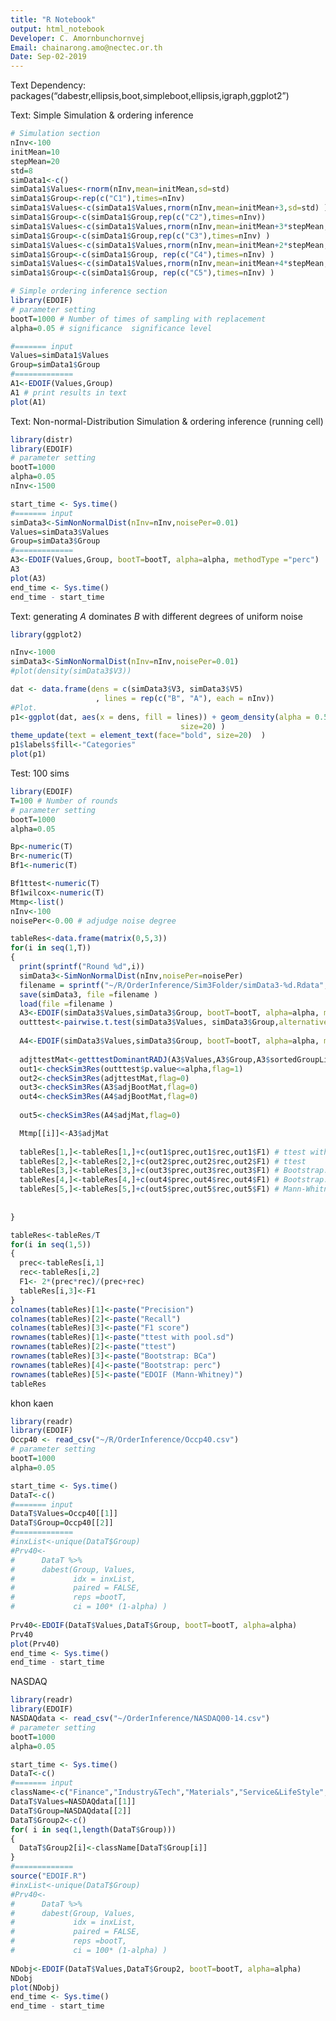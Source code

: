 ```yaml
---
title: "R Notebook"
output: html_notebook
Developer: C. Amornbunchornvej
Email: chainarong.amo@nectec.or.th
Date: Sep-02-2019
---
```

Text
Dependency: packages("dabestr,ellipsis,boot,simpleboot,ellipsis,igraph,ggplot2")


Text: Simple Simulation & ordering inference
```r
# Simulation section
nInv<-100
initMean=10
stepMean=20
std=8
simData1<-c()
simData1$Values<-rnorm(nInv,mean=initMean,sd=std)
simData1$Group<-rep(c("C1"),times=nInv)
simData1$Values<-c(simData1$Values,rnorm(nInv,mean=initMean+3,sd=std) )
simData1$Group<-c(simData1$Group,rep(c("C2"),times=nInv))
simData1$Values<-c(simData1$Values,rnorm(nInv,mean=initMean+3*stepMean,sd=std) )
simData1$Group<-c(simData1$Group,rep(c("C3"),times=nInv) )
simData1$Values<-c(simData1$Values,rnorm(nInv,mean=initMean+2*stepMean,sd=std) )
simData1$Group<-c(simData1$Group, rep(c("C4"),times=nInv) )
simData1$Values<-c(simData1$Values,rnorm(nInv,mean=initMean+4*stepMean,sd=std) )
simData1$Group<-c(simData1$Group, rep(c("C5"),times=nInv) )

# Simple ordering inference section
library(EDOIF)
# parameter setting
bootT=1000 # Number of times of sampling with replacement
alpha=0.05 # significance  significance level

#======= input
Values=simData1$Values
Group=simData1$Group
#=============
A1<-EDOIF(Values,Group)
A1 # print results in text
plot(A1)
```


Text: Non-normal-Distribution Simulation & ordering inference   (running cell)
```r
library(distr)
library(EDOIF)
# parameter setting
bootT=1000
alpha=0.05
nInv<-1500

start_time <- Sys.time()
#======= input
simData3<-SimNonNormalDist(nInv=nInv,noisePer=0.01)
Values=simData3$Values
Group=simData3$Group
#=============
A3<-EDOIF(Values,Group, bootT=bootT, alpha=alpha, methodType ="perc")
A3
plot(A3)
end_time <- Sys.time()
end_time - start_time
```

Text: generating $A$ dominates $B$ with different degrees of uniform noise
```r
library(ggplot2)

nInv<-1000
simData3<-SimNonNormalDist(nInv=nInv,noisePer=0.01)
#plot(density(simData3$V3))

dat <- data.frame(dens = c(simData3$V3, simData3$V5)
                   , lines = rep(c("B", "A"), each = nInv))
#Plot.
p1<-ggplot(dat, aes(x = dens, fill = lines)) + geom_density(alpha = 0.5) +xlim(-400, 400)+ ylim(0, 0.07) + ylab("Density [0,1]") +xlab("Values") + theme( axis.text.x = element_text(face="bold",  
                                      size=20) )
theme_update(text = element_text(face="bold", size=20)  )
p1$labels$fill<-"Categories"
plot(p1)


```

Test: 100 sims
```r
library(EDOIF)
T=100 # Number of rounds
# parameter setting
bootT=1000
alpha=0.05

Bp<-numeric(T)
Br<-numeric(T)
Bf1<-numeric(T)

Bf1ttest<-numeric(T)
Bf1wilcox<-numeric(T)
Mtmp<-list()
nInv<-100
noisePer<-0.00 # adjudge noise degree

tableRes<-data.frame(matrix(0,5,3))
for(i in seq(1,T))
{
  print(sprintf("Round %d",i))
  simData3<-SimNonNormalDist(nInv,noisePer=noisePer)
  filename = sprintf("~/R/OrderInference/Sim3Folder/simData3-%d.Rdata",i) 
  save(simData3, file =filename )
  load(file =filename )
  A3<-EDOIF(simData3$Values,simData3$Group, bootT=bootT, alpha=alpha, methodType ="bca")
  outttest<-pairwise.t.test(simData3$Values, simData3$Group,alternative =  "greater",p.adjust.method = "BY",pool.sd=TRUE)
  
  A4<-EDOIF(simData3$Values,simData3$Group, bootT=bootT, alpha=alpha, methodType ="perc")
  
  adjttestMat<-getttestDominantRADJ(A3$Values,A3$Group,A3$sortedGroupList,alpha)$adjMat
  out1<-checkSim3Res(outttest$p.value<=alpha,flag=1)
  out2<-checkSim3Res(adjttestMat,flag=0)
  out3<-checkSim3Res(A3$adjBootMat,flag=0)
  out4<-checkSim3Res(A4$adjBootMat,flag=0)
  
  out5<-checkSim3Res(A4$adjMat,flag=0)

  Mtmp[[i]]<-A3$adjMat
  
  tableRes[1,]<-tableRes[1,]+c(out1$prec,out1$rec,out1$F1) # ttest with pool.sd
  tableRes[2,]<-tableRes[2,]+c(out2$prec,out2$rec,out2$F1) # ttest
  tableRes[3,]<-tableRes[3,]+c(out3$prec,out3$rec,out3$F1) # Bootstrap: BCa 
  tableRes[4,]<-tableRes[4,]+c(out4$prec,out4$rec,out4$F1) # Bootstrap: perc
  tableRes[5,]<-tableRes[5,]+c(out5$prec,out5$rec,out5$F1) # Mann-Whitney
  
  
}

tableRes<-tableRes/T
for(i in seq(1,5))
{
  prec<-tableRes[i,1] 
  rec<-tableRes[i,2]
  F1<- 2*(prec*rec)/(prec+rec)
  tableRes[i,3]<-F1
}
colnames(tableRes)[1]<-paste("Precision")
colnames(tableRes)[2]<-paste("Recall")
colnames(tableRes)[3]<-paste("F1 score") 
rownames(tableRes)[1]<-paste("ttest with pool.sd")  
rownames(tableRes)[2]<-paste("ttest")  
rownames(tableRes)[3]<-paste("Bootstrap: BCa")  
rownames(tableRes)[4]<-paste("Bootstrap: perc")  
rownames(tableRes)[5]<-paste("EDOIF (Mann-Whitney)")  
tableRes

```

khon kaen
```r
library(readr)
library(EDOIF)
Occp40 <- read_csv("~/R/OrderInference/Occp40.csv")
# parameter setting
bootT=1000
alpha=0.05

start_time <- Sys.time()
DataT<-c()
#======= input
DataT$Values=Occp40[[1]]
DataT$Group=Occp40[[2]]
#=============
#inxList<-unique(DataT$Group)
#Prv40<-
#      DataT %>%
#      dabest(Group, Values,
#             idx = inxList,
#             paired = FALSE,
#             reps =bootT,
#             ci = 100* (1-alpha) )
             
Prv40<-EDOIF(DataT$Values,DataT$Group, bootT=bootT, alpha=alpha)
Prv40
plot(Prv40)
end_time <- Sys.time()
end_time - start_time
```
NASDAQ
```r
library(readr)
library(EDOIF)
NASDAQdata <- read_csv("~/OrderInference/NASDAQ00-14.csv")
# parameter setting
bootT=1000
alpha=0.05

start_time <- Sys.time()
DataT<-c()
#======= input
className<-c("Finance","Industry&Tech","Materials","Service&LifeStyle","Computer")
DataT$Values=NASDAQdata[[1]]
DataT$Group=NASDAQdata[[2]]
DataT$Group2<-c()
for( i in seq(1,length(DataT$Group)))
{
  DataT$Group2[i]<-className[DataT$Group[i]]
}
#=============
source("EDOIF.R")
#inxList<-unique(DataT$Group)
#Prv40<-
#      DataT %>%
#      dabest(Group, Values,
#             idx = inxList,
#             paired = FALSE,
#             reps =bootT,
#             ci = 100* (1-alpha) )
             
NDobj<-EDOIF(DataT$Values,DataT$Group2, bootT=bootT, alpha=alpha)
NDobj
plot(NDobj)
end_time <- Sys.time()
end_time - start_time

```

